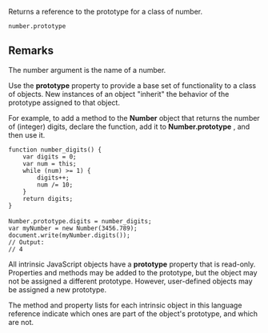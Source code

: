 Returns a reference to the prototype for a class of number.

 number.prototype
==Remarks==
The number argument is the name of a number.

Use the '''prototype''' property to provide a base set of functionality to a class of objects. New instances of an object "inherit" the behavior of the prototype assigned to that object.

For example, to add a method to the '''Number''' object that returns the number of (integer) digits, declare the function, add it to '''Number.prototype''' , and then use it.

 function number_digits() {
     var digits = 0;
     var num = this;
     while (num) &gt;= 1) {
         digits++;
         num /= 10;
     }
     return digits;
 }
 
 Number.prototype.digits = number_digits;
 var myNumber = new Number(3456.789);
 document.write(myNumber.digits());
 // Output:
 // 4
All intrinsic JavaScript objects have a '''prototype''' property that is read-only. Properties and methods may be added to the prototype, but the object may not be assigned a different prototype. However, user-defined objects may be assigned a new prototype.

The method and property lists for each intrinsic object in this language reference indicate which ones are part of the object's prototype, and which are not.



